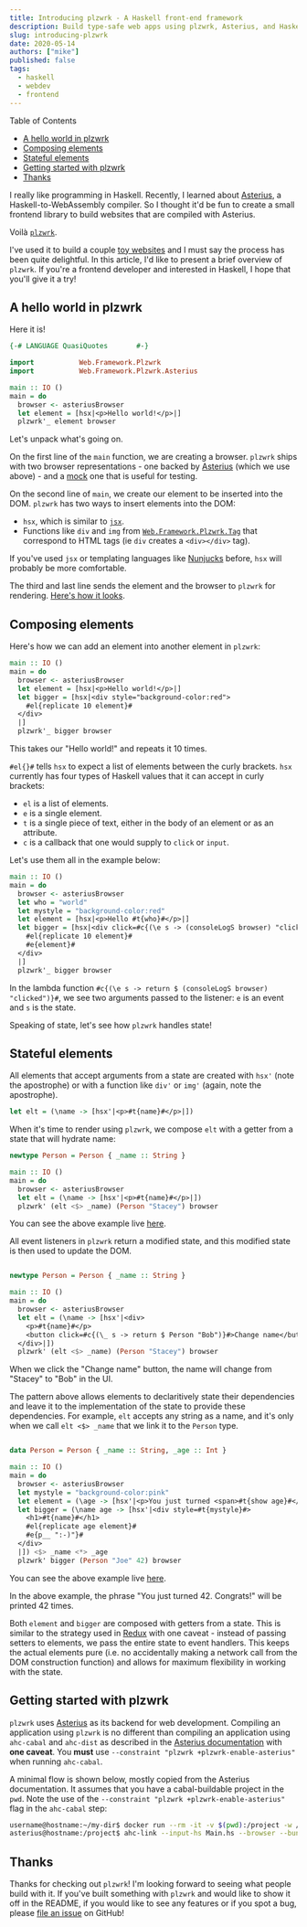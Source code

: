 ```yaml
---
title: Introducing plzwrk - A Haskell front-end framework
description: Build type-safe web apps using plzwrk, Asterius, and Haskell.
slug: introducing-plzwrk
date: 2020-05-14
authors: ["mike"]
published: false
tags:
  - haskell
  - webdev
  - frontend
---
```


Table of Contents

- [A hello world in plzwrk](#a-hello-world-in-plzwrk)
- [Composing elements](#composing-elements)
- [Stateful elements](#stateful-elements)
- [Getting started with plzwrk](#getting-started-with-plzwrk)
- [Thanks](#thanks)

I really like programming in Haskell. Recently, I learned about [Asterius](https://github.com/tweag/asterius), a Haskell-to-WebAssembly compiler. So I thought it'd be fun to create a small frontend library to build websites that are compiled with Asterius.

Voilà [`plzwrk`](https://github.com/meeshkan/plzwrk).

I've used it to build a couple [toy websites](https://github.com/meeshkan/plzwrk) and I must say the process has been quite delightful. In this article, I'd like to present a brief overview of `plzwrk`. If you're a frontend developer and interested in Haskell, I hope that you'll give it a try!

## A hello world in plzwrk

Here it is!

```haskell
{-# LANGUAGE QuasiQuotes       #-}

import           Web.Framework.Plzwrk
import           Web.Framework.Plzwrk.Asterius

main :: IO ()
main = do
  browser <- asteriusBrowser
  let element = [hsx|<p>Hello world!</p>|]
  plzwrk'_ element browser
```

Let's unpack what's going on.

On the first line of the `main` function, we are creating a browser. `plzwrk` ships with two browser representations - one backed by [Asterius](https://github.com/meeshkan/plzwrk/blob/6ccee37d5190873d455b4d648d78dfda9ad59edc/src/Web/Framework/Plzwrk/Asterius.hs#L34) (which we use above) - and a [mock](https://github.com/meeshkan/plzwrk/blob/6ccee37d5190873d455b4d648d78dfda9ad59edc/src/Web/Framework/Plzwrk/MockJSVal.hs#L648) one that is useful for testing.

On the second line of `main`, we create our element to be inserted into the DOM. `plzwrk` has two ways to insert elements into the DOM:

- `hsx`, which is similar to [`jsx`](https://reactjs.org/docs/introducing-jsx.html).
- Functions like `div` and `img` from [`Web.Framework.Plzwrk.Tag`](https://github.com/meeshkan/plzwrk/blob/master/src/Web/Framework/Plzwrk/Tag.hs) that correspond to HTML tags (ie `div` creates a `<div></div>` tag).

If you've used `jsx` or templating languages like [Nunjucks](https://mozilla.github.io/nunjucks/) before, `hsx` will probably be more comfortable.

The third and last line sends the element and the browser to `plzwrk` for rendering. [Here's how it looks](https://plzwrk-hello-world.surge.sh).

## Composing elements

Here's how we can add an element into another element in `plzwrk`:

```haskell
main :: IO ()
main = do
  browser <- asteriusBrowser
  let element = [hsx|<p>Hello world!</p>|]
  let bigger = [hsx|<div style="background-color:red">
    #el{replicate 10 element}#
  </div>
  |]
  plzwrk'_ bigger browser
```

This takes our "Hello world!" and repeats it 10 times.

`#el{}#` tells `hsx` to expect a list of elements between the curly brackets. `hsx` currently has four types of Haskell values that it can accept in curly brackets:

- `el` is a list of elements.
- `e` is a single element.
- `t` is a single piece of text, either in the body of an element or as an attribute.
- `c` is a callback that one would supply to `click` or `input`.

Let's use them all in the example below:

```haskell
main :: IO ()
main = do
  browser <- asteriusBrowser
  let who = "world"
  let mystyle = "background-color:red"
  let element = [hsx|<p>Hello #t{who}#</p>|]
  let bigger = [hsx|<div click=#c{(\e s -> (consoleLogS browser) "clicked")}# style=#t{mystyle}#>
    #el{replicate 10 element}#
    #e{element}#
  </div>
  |]
  plzwrk'_ bigger browser
```

In the lambda function `#c{(\e s -> return $ (consoleLogS browser) "clicked")}#`, we see two arguments passed to the listener: `e` is an event and `s` is the state.

Speaking of state, let's see how `plzwrk` handles state!

## Stateful elements

All elements that accept arguments from a state are created with `hsx'` (note the apostrophe) or with a function like `div'` or `img'` (again, note the apostrophe).

```haskell
let elt = (\name -> [hsx'|<p>#t{name}#</p>|])
```

When it's time to render using `plzwrk`, we compose `elt` with a getter from a state that will hydrate name:

```haskell
newtype Person = Person { _name :: String }

main :: IO ()
main = do
  browser <- asteriusBrowser
  let elt = (\name -> [hsx'|<p>#t{name}#</p>|])
  plzwrk' (elt <$> _name) (Person "Stacey") browser
```

You can see the above example live [here](https://plzwrk-hello-world-state.surge.sh).

All event listeners in `plzwrk` return a modified state, and this modified state is then used to update the DOM.

```haskell

newtype Person = Person { _name :: String }

main :: IO ()
main = do
  browser <- asteriusBrowser
  let elt = (\name -> [hsx'|<div>
    <p>#t{name}#</p>
    <button click=#c{(\_ s -> return $ Person "Bob")}#>Change name</button>
  </div>|])
  plzwrk' (elt <$> _name) (Person "Stacey") browser
```

When we click the "Change name" button, the name will change from "Stacey" to "Bob" in the UI.

The pattern above allows elements to declaritively state their dependencies and leave it to the implementation of the state to provide these dependencies. For example, `elt` accepts any string as a name, and it's only when we call `elt <$> _name` that we link it to the `Person` type.

```haskell

data Person = Person { _name :: String, _age :: Int }

main :: IO ()
main = do
  browser <- asteriusBrowser
  let mystyle = "background-color:pink"
  let element = (\age -> [hsx'|<p>You just turned <span>#t{show age}#</span>. Congrats!</p>|]) <$> _age
  let bigger = (\name age -> [hsx'|<div style=#t{mystyle}#>
    <h1>#t{name}#</h1>
    #el{replicate age element}#
    #e{p__ ":-)"}#
  </div>
  |]) <$> _name <*> _age
  plzwrk' bigger (Person "Joe" 42) browser
```

You can see the above example live [here](https://plzwrk-hello-world-repeat.surge.sh).

In the above example, the phrase "You just turned 42. Congrats!" will be printed 42 times.

Both `element` and `bigger` are composed with getters from a state. This is similar to the strategy used in [Redux](https://redux.js.org/) with one caveat - instead of passing setters to elements, we pass the entire state to event handlers. This keeps the actual elements pure (i.e. no accidentally making a network call from the DOM construction function) and allows for maximum flexibility in working with the state.

## Getting started with plzwrk

`plzwrk` uses [Asterius](https://github.com/tweag/asterius) as its backend for web development. Compiling an application using `plzwrk` is no different than compiling an application using `ahc-cabal` and `ahc-dist` as described in the [Asterius documentation](https://asterius.netlify.app) with **one caveat**. You **must** use `--constraint "plzwrk +plzwrk-enable-asterius"` when running `ahc-cabal`.

A minimal flow is shown below, mostly copied from the Asterius documentation. It assumes that you have a cabal-buildable project in the `pwd`. Note the use of the `--constraint "plzwrk +plzwrk-enable-asterius"` flag in the `ahc-cabal` step:

```bash
username@hostname:~/my-dir$ docker run --rm -it -v $(pwd):/project -w /project meeshkan/plzwrk
asterius@hostname:/project$ ahc-link --input-hs Main.hs --browser --bundle
```

## Thanks

Thanks for checking out `plzwrk`! I'm looking forward to seeing what people build with it. If you've built something with `plzwrk` and would like to show it off in the README, if you would like to see any features or if you spot a bug, please [file an issue](https://github.com/meeshkan/plzwrk/issues) on GitHub!
